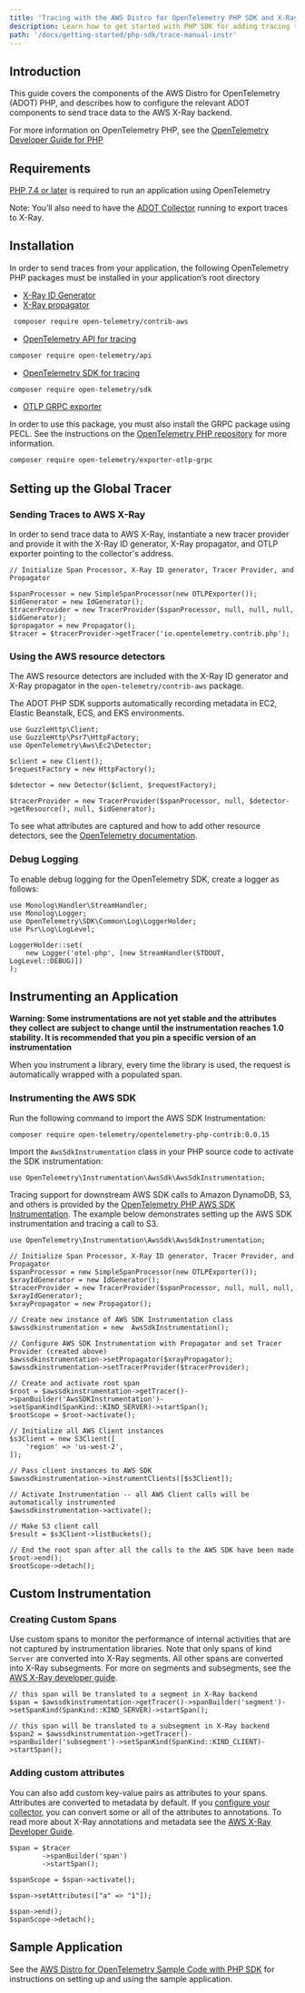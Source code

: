 ```yaml
---
title: 'Tracing with the AWS Distro for OpenTelemetry PHP SDK and X-Ray'
description: Learn how to get started with PHP SDK for adding tracing to applications and libraries.
path: '/docs/getting-started/php-sdk/trace-manual-instr'
---
```



<SectionSeparator />


## Introduction

This guide covers the components of the AWS Distro for OpenTelemetry (ADOT) PHP, and describes how to configure the relevant ADOT components to send trace data to the AWS X-Ray backend. 

For more information on OpenTelemetry PHP, see the [OpenTelemetry Developer Guide for PHP](https://opentelemetry.io/docs/instrumentation/php/)

<SectionSeparator />

## Requirements

[PHP 7.4 or later](https://www.php.net/downloads.php) is required to run an application using OpenTelemetry

Note: You’ll also need to have the [ADOT Collector](https://aws-otel.github.io/docs/getting-started/collector) running to export traces to X-Ray.

<SectionSeparator />

## Installation

In order to send traces from your application, the following OpenTelemetry PHP packages must be installed in your application’s root directory


* [X-Ray ID Generator](https://github.com/open-telemetry/opentelemetry-php-contrib/tree/main/src/Aws/Xray)
* [X-Ray propagator](https://github.com/open-telemetry/opentelemetry-php-contrib/tree/main/src/Aws/Xray)

```bash
 composer require open-telemetry/contrib-aws
```

* [OpenTelemetry API for tracing](https://packagist.org/packages/open-telemetry/api)

```bash
composer require open-telemetry/api
```

* [OpenTelemetry SDK for tracing](https://packagist.org/packages/open-telemetry/sdk)

```bash
composer require open-telemetry/sdk
```


* [OTLP GRPC exporter](https://packagist.org/packages/open-telemetry/exporter-otlp-grpc)

In order to use this package, you must also install the GRPC package using PECL. See the instructions on the [OpenTelemetry PHP repository](https://github.com/open-telemetry/opentelemetry-php#optional-dependencies) for more information.

```bash
composer require open-telemetry/exporter-otlp-grpc
```

<SectionSeparator />


## Setting up the Global Tracer

### Sending Traces to AWS X-Ray

In order to send trace data to AWS X-Ray,  instantiate a new tracer provider and provide it with the X-Ray ID generator, X-Ray propagator, and OTLP exporter pointing to the collector's address.

```
// Initialize Span Processor, X-Ray ID generator, Tracer Provider, and Propagator

$spanProcessor = new SimpleSpanProcessor(new OTLPExporter());
$idGenerator = new IdGenerator();
$tracerProvider = new TracerProvider($spanProcessor, null, null, null, $idGenerator);
$propagator = new Propagator();
$tracer = $tracerProvider->getTracer('io.opentelemetry.contrib.php');
```

<SubSectionSeparator />

### Using the AWS resource detectors

The AWS resource detectors are included with the X-Ray ID generator and X-Ray propagator in the `open-telemetry/contrib-aws` package. 

The ADOT PHP SDK supports automatically recording metadata in EC2, Elastic Beanstalk, ECS, and EKS environments.


```
use GuzzleHttp\Client;
use GuzzleHttp\Psr7\HttpFactory;
use OpenTelemetry\Aws\Ec2\Detector;      
        
$client = new Client();
$requestFactory = new HttpFactory();

$detector = new Detector($client, $requestFactory);

$tracerProvider = new TracerProvider($spanProcessor, null, $detector->getResource(), null, $idGenerator);

```


To see what attributes are captured and how to add other resource detectors, see the [OpenTelemetry documentation](https://github.com/open-telemetry/opentelemetry-php-contrib/tree/main/src/Aws).

<SubSectionSeparator />

### Debug Logging

To enable debug logging for the OpenTelemetry SDK, create a logger as follows:

```
use Monolog\Handler\StreamHandler;
use Monolog\Logger;
use OpenTelemetry\SDK\Common\Log\LoggerHolder;
use Psr\Log\LogLevel;

LoggerHolder::set(
    new Logger('otel-php', [new StreamHandler(STDOUT, LogLevel::DEBUG)])
);
```

<SubSectionSeparator />

## Instrumenting an Application

**Warning: Some instrumentations are not yet stable and the attributes they collect are subject to change until the instrumentation reaches 1.0 stability. It is recommended that you pin a specific version of an instrumentation**

When you instrument a library, every time the library is used, the request is automatically wrapped with a populated span.



### Instrumenting the AWS SDK

Run the following command to import the AWS SDK Instrumentation:


```
composer require open-telemetry/opentelemetry-php-contrib:0.0.15
```


Import the `AwsSdkInstrumentation`  class in your PHP source code to activate the SDK instrumentation:


```
use OpenTelemetry\Instrumentation\AwsSdk\AwsSdkInstrumentation;
```


Tracing support for downstream AWS SDK calls to Amazon DynamoDB, S3, and others is provided by the [OpenTelemetry PHP AWS SDK Instrumentation](https://github.com/open-telemetry/opentelemetry-php-contrib/tree/main/src/Instrumentation/AwsSdk).  The example below demonstrates setting up the AWS SDK instrumentation and tracing a call to S3. 


```
use OpenTelemetry\Instrumentation\AwsSdk\AwsSdkInstrumentation;

// Initialize Span Processor, X-Ray ID generator, Tracer Provider, and Propagator
$spanProcessor = new SimpleSpanProcessor(new OTLPExporter());
$xrayIdGenerator = new IdGenerator();
$tracerProvider = new TracerProvider($spanProcessor, null, null, null, $xrayIdGenerator);
$xrayPropagator = new Propagator();

// Create new instance of AWS SDK Instrumentation class
$awssdkinstrumentation = new  AwsSdkInstrumentation();

// Configure AWS SDK Instrumentation with Propagator and set Tracer Provider (created above)
$awssdkinstrumentation->setPropagator($xrayPropagator);
$awssdkinstrumentation->setTracerProvider($tracerProvider);

// Create and activate root span
$root = $awssdkinstrumentation->getTracer()->spanBuilder('AwsSDKInstrumentation')->setSpanKind(SpanKind::KIND_SERVER)->startSpan();
$rootScope = $root->activate();

// Initialize all AWS Client instances
$s3Client = new S3Client([
    'region' => 'us-west-2',
]);

// Pass client instances to AWS SDK
$awssdkinstrumentation->instrumentClients([$s3Client]);

// Activate Instrumentation -- all AWS Client calls will be automatically instrumented
$awssdkinstrumentation->activate();

// Make S3 client call
$result = $s3Client->listBuckets();

// End the root span after all the calls to the AWS SDK have been made
$root->end();
$rootScope->detach();
```

<SectionSeparator />

## Custom Instrumentation

### Creating Custom Spans

Use custom spans to monitor the performance of internal activities that are not captured by instrumentation libraries. Note that only spans of kind `Server` are converted into X-Ray segments. All other spans are converted into X-Ray subsegments. For more on segments and subsegments, see the [AWS X-Ray developer guide](https://docs.aws.amazon.com/xray/latest/devguide/xray-concepts.html#xray-concepts-segments).


```
// this span will be translated to a segment in X-Ray backend
$span = $awssdkinstrumentation->getTracer()->spanBuilder('segment')->setSpanKind(SpanKind::KIND_SERVER)->startSpan();

// this span will be translated to a subsegment in X-Ray backend
$span2 = $awssdkinstrumentation->getTracer()->spanBuilder('subsegment')->setSpanKind(SpanKind::KIND_CLIENT)->startSpan();
```



### Adding custom attributes

You can also add custom key-value pairs as attributes to your spans. Attributes are converted to metadata by default. If you [configure your collector](https://github.com/open-telemetry/opentelemetry-collector-contrib/tree/7bf2266a025425993a233f66c77a0810ab11a78b/exporter/awsxrayexporter#exporter-configuration), you can convert some or all of the attributes to annotations. To read more about X-Ray annotations and metadata see the [AWS X-Ray Developer Guide](https://docs.aws.amazon.com/xray/latest/devguide/xray-concepts.html#xray-concepts-annotations).


```
$span = $tracer
        ->spanBuilder('span')
        ->startSpan();
        
$spanScope = $span->activate();
        
$span->setAttributes(["a" => "1"]);
        
$span->end();
$spanScope->detach();
```

<SectionSeparator />


## Sample Application

See the [AWS Distro for OpenTelemetry Sample Code with PHP SDK](https://github.com/aws-observability/aws-otel-php) for instructions on setting up and using the sample application. 


